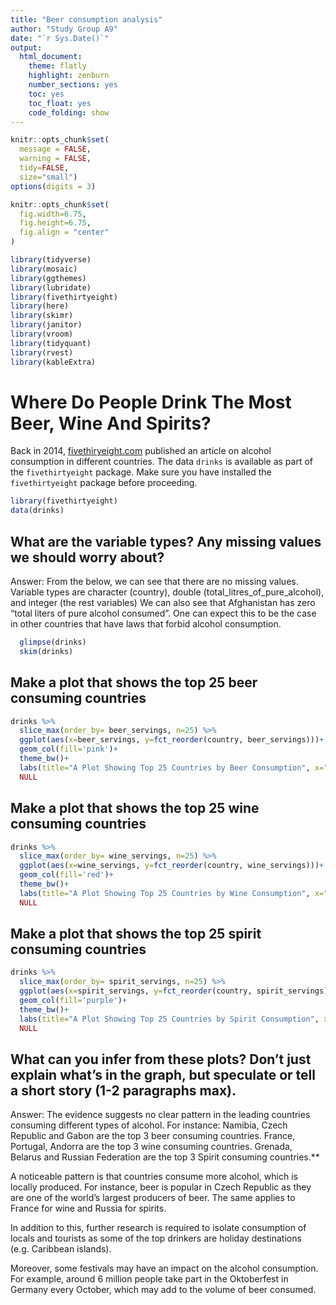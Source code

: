 ```yaml
---
title: "Beer consumption analysis"
author: "Study Group A9"
date: "`r Sys.Date()`"
output:
  html_document:
    theme: flatly
    highlight: zenburn
    number_sections: yes
    toc: yes
    toc_float: yes
    code_folding: show
---
```


```r
knitr::opts_chunk$set(
  message = FALSE, 
  warning = FALSE, 
  tidy=FALSE,   
  size="small")   
options(digits = 3)

knitr::opts_chunk$set(
  fig.width=6.75, 
  fig.height=6.75,
  fig.align = "center"
)
```

```r
library(tidyverse)
library(mosaic)
library(ggthemes)
library(lubridate)
library(fivethirtyeight)
library(here)
library(skimr)
library(janitor)
library(vroom)
library(tidyquant)
library(rvest)
library(kableExtra)
```

# Where Do People Drink The Most Beer, Wine And Spirits?

Back in 2014, [fivethiryeight.com](https://fivethirtyeight.com/features/dear-mona-followup-where-do-people-drink-the-most-beer-wine-and-spirits/) published an article on alcohol consumption in different countries. The data `drinks` is available as part of the `fivethirtyeight` package. Make sure you have installed the `fivethirtyeight` package before proceeding.

```r
library(fivethirtyeight)
data(drinks)
```

## What are the variable types? Any missing values we should worry about?

Answer: From the below, we can see that there are no missing values. Variable types are character (country), double (total_litres_of_pure_alcohol), and integer (the rest variables) We can also see that Afghanistan has zero "total liters of pure alcohol consumed". One can expect this to be the case in other countries that have laws that forbid alcohol consumption.

```r
  glimpse(drinks)
  skim(drinks)
```

## Make a plot that shows the top 25 beer consuming countries

```r
drinks %>%
  slice_max(order_by= beer_servings, n=25) %>%
  ggplot(aes(x=beer_servings, y=fct_reorder(country, beer_servings)))+
  geom_col(fill='pink')+
  theme_bw()+
  labs(title="A Plot Showing Top 25 Countries by Beer Consumption", x="Beer Servings", y="Country Name")+ 
  NULL
```

## Make a plot that shows the top 25 wine consuming countries

```r
drinks %>%
  slice_max(order_by= wine_servings, n=25) %>%
  ggplot(aes(x=wine_servings, y=fct_reorder(country, wine_servings)))+
  geom_col(fill='red')+
  theme_bw()+
  labs(title="A Plot Showing Top 25 Countries by Wine Consumption", x="Wine Servings", y="Country Name")+ 
  NULL
```

## Make a plot that shows the top 25 spirit consuming countries

```r
drinks %>%
  slice_max(order_by= spirit_servings, n=25) %>%
  ggplot(aes(x=spirit_servings, y=fct_reorder(country, spirit_servings)))+
  geom_col(fill='purple')+
  theme_bw()+
  labs(title="A Plot Showing Top 25 Countries by Spirit Consumption", x="Spirit Servings", y="Country Name")+ 
  NULL
```

## What can you infer from these plots? Don't just explain what's in the graph, but speculate or tell a short story (1-2 paragraphs max).

Answer: The evidence suggests no clear pattern in the leading countries consuming different types of alcohol. For instance: Namibia, Czech Republic and Gabon are the top 3 beer consuming countries. France, Portugal, Andorra are the top 3 wine consuming countries. Grenada, Belarus and Russian Federation are the top 3 Spirit consuming countries.**

A noticeable pattern is that countries consume more alcohol, which is locally produced. For instance, beer is popular in Czech Republic as they are one of the world's largest producers of beer. The same applies to France for wine and Russia for spirits.

In addition to this, further research is required to isolate consumption of locals and tourists as some of the top drinkers are holiday destinations (e.g. Caribbean islands).

Moreover, some festivals may have an impact on the alcohol consumption. For example, around 6 million people take part in the Oktoberfest in Germany every October, which may add to the volume of beer consumed.
